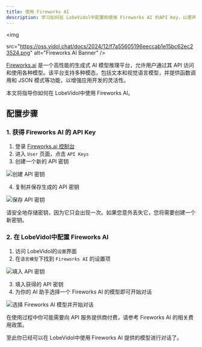 ```yaml
---
title: 使用 Fireworks AI
description: 学习如何在 LobeVidol中配置和使用 Fireworks AI 的API Key，以便开始对话和交互。
---
```


<img
 
  src="https://oss.vidol.chat/docs/2024/12/f7a55605196eeccab1e15bc62ec23524.png"
  alt="Fireworks AI Banner"
/>

[Fireworks.ai](https://fireworks.ai/) 是一个高性能的生成式 AI 模型推理平台，允许用户通过其 API 访问和使用各种模型。该平台支持多种模态，包括文本和视觉语言模型，并提供函数调用和 JSON 模式等功能，以增强应用开发的灵活性。

本文将指导你如何在 LobeVidol中使用 Fireworks AI。

## 配置步骤

### 1. 获得 Fireworks AI 的 API Key

1. 登录 [Fireworks.ai 控制台](https://fireworks.ai/account/api-keys)
2. 进入 `User` 页面，点击 `API Keys`
3. 创建一个新的 API 密钥

<img
  src="https://oss.vidol.chat/assets/d0c4369f894abb5ad6e514059b8f378e.webp"
  alt="创建 API 密钥"
/>

4. 复制并保存生成的 API 密钥

<img
  src="https://oss.vidol.chat/assets/89a8dadc85902334ce8d2d5b78abf709.webp"
  alt="保存 API 密钥"
/>

<Warning>
  请安全地存储密钥，因为它只会出现一次。如果您意外丢失它，您将需要创建一个新密钥。
</Warning>

### 2. 在 LobeVidol中配置 Fireworks AI

1. 访问 LobeVidol的`设置`界面
2. 在`语言模型`下找到 `Fireworks AI` 的设置项

<img
  src="https://oss.vidol.chat/assets/74f5de8ee68e57b472d1fc56a2df40d5.webp"
  alt="填入 API 密钥"
/>

3. 填入获得的 API 密钥
4. 为你的 AI 助手选择一个 Fireworks AI 的模型即可开始对话

<img
  src="https://oss.vidol.chat/assets/ba0243e75b0421b6dd7dadad02e4b0d6.webp"
  alt="选择 Fireworks AI 模型并开始对话"
/>

<Warning>
  在使用过程中你可能需要向 API 服务提供商付费，请参考 Fireworks AI 的相关费用政策。
</Warning>

至此你已经可以在 LobeVidol中使用 Fireworks AI 提供的模型进行对话了。
